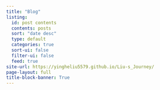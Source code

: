 ```yaml
---
title: "Blog"
listing:
  id: post contents
  contents: posts
  sort: "date desc"
  type: default
  categories: true
  sort-ui: false
  filter-ui: false
  feed: true
site-url: https://yingheliu5579.github.io/Liu-s_Journey/
page-layout: full
title-block-banner: True
---
```

